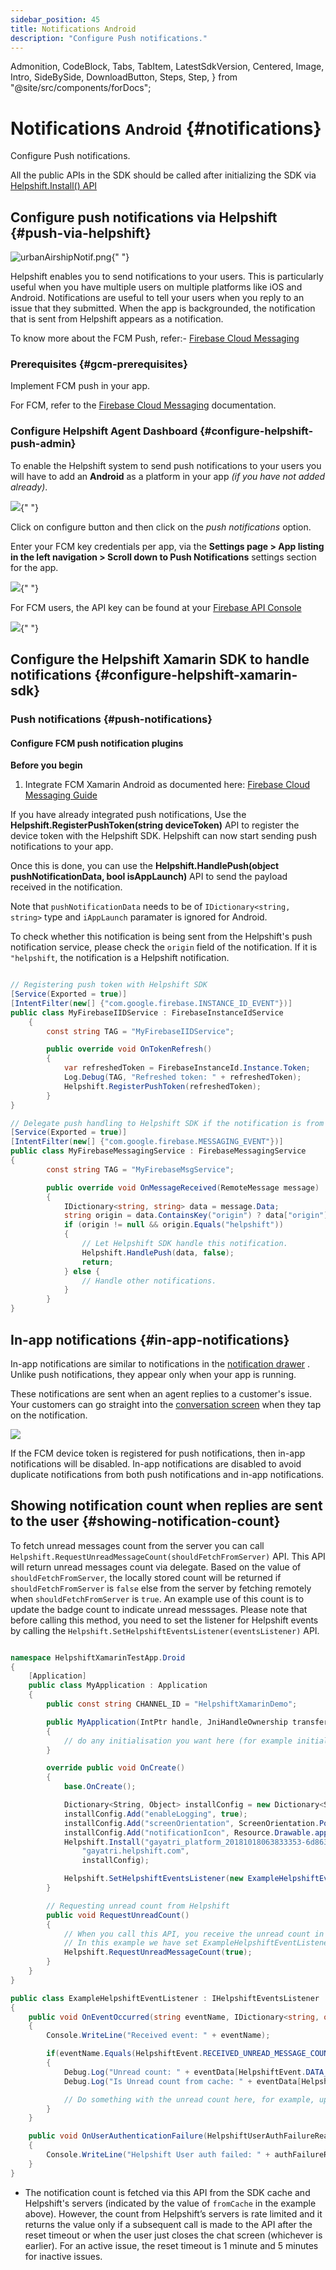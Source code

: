 ```yaml
---
sidebar_position: 45
title: Notifications Android
description: "Configure Push notifications."
---
```


  Admonition,
  CodeBlock,
  Tabs,
  TabItem,
  LatestSdkVersion,
  Centered,
  Image,
  Intro,
  SideBySide,
  DownloadButton,
  Steps,
  Step,
} from "@site/src/components/forDocs";

# Notifications <small>Android</small> {#notifications}

<Intro>

Configure Push notifications.

</Intro>

<Admonition type="info" title="Note">

All the public APIs in the SDK should be called after initializing the SDK via [Helpshift.Install() API](/sdkx-xamarin/getting-started#initialize)

</Admonition>

## Configure push notifications via Helpshift {#push-via-helpshift}

<Image
  src="/static/books/sdkx_android/app_notification.png"
  width="half"
  alt="urbanAirshipNotif.png"
/>{" "}

Helpshift enables you to send notifications to your users. This is
particularly useful when you have multiple users on multiple platforms
like iOS and Android. Notifications are useful to tell your users when
you reply to an issue that they submitted. When the app is backgrounded,
the notification that is sent from Helpshift appears as a notification.

To know more about the FCM Push, refer:- [Firebase Cloud Messaging](https://firebase.google.com/docs/cloud-messaging/)

### Prerequisites {#gcm-prerequisites}

Implement FCM push in your app.

For FCM, refer to the
[Firebase Cloud Messaging](https://firebase.google.com/docs/cloud-messaging) documentation.

### Configure Helpshift Agent Dashboard {#configure-helpshift-push-admin}

To enable the Helpshift system to send push notifications to your users
you will have to add an **Android** as a platform in your app _(if you have not added already)_.

<Image
  src="/static/books/helpshiftx/create_app_with_android_platform.png"
  width="full"
/>{" "}

Click on configure button and then click on the _push notifications_ option.

Enter your FCM key credentials per app, via the
**Settings page > App listing in the left navigation > Scroll down to Push
Notifications** settings section for the app.

<Image src="/static/books/helpshiftx/add_fcm_token.png" width="full" />{" "}

For FCM users, the API key can be found at your
[Firebase API Console](https://console.firebase.google.com/)

<Image src="/static/books/android/fcm_console.png" width="full" />{" "}

## Configure the Helpshift Xamarin SDK to handle notifications {#configure-helpshift-xamarin-sdk}

### Push notifications {#push-notifications}

#### Configure FCM push notification plugins

**Before you begin**

1. Integrate FCM Xamarin Android as documented here: [Firebase Cloud Messaging Guide](https://learn.microsoft.com/en-us/xamarin/android/data-cloud/google-messaging/remote-notifications-with-fcm)

If you have already integrated push notifications, Use the **Helpshift.RegisterPushToken(string deviceToken)** API to register the device token with the Helpshift SDK. Helpshift can now start sending push notifications to your app.

Once this is done, you can use the **Helpshift.HandlePush(object pushNotificationData, bool isAppLaunch)** API to send the payload received in the notification.

Note that `pushNotificationData` needs to be of `IDictionary<string, string>` type and `iAppLaunch` paramater is ignored for Android.

To check whether this notification is being sent from the Helpshift's push notification service, please check the `origin` field of the notification. If it is `"helpshift`, the notification is a Helpshift notification.

```csharp

// Registering push token with Helpshift SDK
[Service(Exported = true)]
[IntentFilter(new[] {"com.google.firebase.INSTANCE_ID_EVENT"})]
public class MyFirebaseIIDService : FirebaseInstanceIdService
    {
        const string TAG = "MyFirebaseIIDService";

        public override void OnTokenRefresh()
        {
            var refreshedToken = FirebaseInstanceId.Instance.Token;
            Log.Debug(TAG, "Refreshed token: " + refreshedToken);
            Helpshift.RegisterPushToken(refreshedToken);
        }    
}

// Delegate push handling to Helpshift SDK if the notification is from Helpshift.
[Service(Exported = true)]
[IntentFilter(new[] {"com.google.firebase.MESSAGING_EVENT"})]
public class MyFirebaseMessagingService : FirebaseMessagingService
{
        const string TAG = "MyFirebaseMsgService";

        public override void OnMessageReceived(RemoteMessage message)
        {
            IDictionary<string, string> data = message.Data;
            string origin = data.ContainsKey("origin") ? data["origin"] : null;
            if (origin != null && origin.Equals("helpshift"))
            {
                // Let Helpshift SDK handle this notification.
                Helpshift.HandlePush(data, false);
                return;
            } else {
                // Handle other notifications.
            }
        }
}
```

## In-app notifications {#in-app-notifications}

In-app notifications are similar to notifications in the [notification drawer](http://developer.android.com/guide/topics/ui/notifiers/notifications.html) . Unlike push notifications, they appear only when your app is running.

These notifications are sent when an agent replies to a customer's issue. Your customers can go straight into the [conversation screen](/sdkx-xamarin/support-tools/#conversation-view) when they tap on the notification.

<Centered >

![](/static/books/sdkx_android/notification.png)

</Centered>

<Admonition type="info" title="Note">

If the FCM device token is registered for push notifications, then in-app notifications will be disabled. In-app notifications are disabled to avoid duplicate notifications from both push notifications and in-app notifications.

</Admonition>

## Showing notification count when replies are sent to the user {#showing-notification-count}

To fetch unread messages count from the server you can call `Helpshift.RequestUnreadMessageCount(shouldFetchFromServer)` API. This API will return unread messages count via delegate.
Based on the value of `shouldFetchFromServer`, the locally stored count will be returned if `shouldFetchFromServer` is `false` else from the server by fetching remotely when `shouldFetchFromServer` is `true`. An example use of this count is to update the badge count to indicate unread messsages.
Please note that before calling this method, you need to set the listener for Helpshift events by calling the `Helpshift.SetHelpshiftEventsListener(eventsListener)` API.

```csharp

namespace HelpshiftXamarinTestApp.Droid
{
    [Application]
    public class MyApplication : Application
    {
        public const string CHANNEL_ID = "HelpshiftXamarinDemo";

        public MyApplication(IntPtr handle, JniHandleOwnership transfer) : base(handle, transfer)
        {
            // do any initialisation you want here (for example initialising properties)
        }

        override public void OnCreate()
        {
            base.OnCreate();

            Dictionary<String, Object> installConfig = new Dictionary<String, Object>();
            installConfig.Add("enableLogging", true);
            installConfig.Add("screenOrientation", ScreenOrientation.Portrait);
            installConfig.Add("notificationIcon", Resource.Drawable.app_icon);
            Helpshift.Install("gayatri_platform_20181018063833353-6d863ba814cb367",
                "gayatri.helpshift.com",
                installConfig);

            Helpshift.SetHelpshiftEventsListener(new ExampleHelpshiftEventListener());
        }

        // Requesting unread count from Helpshift
        public void RequestUnreadCount()
        {
            // When you call this API, you receive the unread count in your event listener which implements `IHelpshiftEventsListener`.
            // In this example we have set ExampleHelpshiftEventListener as the listener.
            Helpshift.RequestUnreadMessageCount(true);
        }
    }
}

public class ExampleHelpshiftEventListener : IHelpshiftEventsListener
{
    public void OnEventOccurred(string eventName, IDictionary<string, object> data)
    {
        Console.WriteLine("Received event: " + eventName);

        if(eventName.Equals(HelpshiftEvent.RECEIVED_UNREAD_MESSAGE_COUNT))
        {
            Debug.Log("Unread count: " + eventData[HelpshiftEvent.DATA_MESSAGE_COUNT]);
            Debug.Log("Is Unread count from cache: " + eventData[HelpshiftEvent.DATA_MESSAGE_COUNT_FROM_CACHE]);

            // Do something with the unread count here, for example, update the badge count.
        }
    }

    public void OnUserAuthenticationFailure(HelpshiftUserAuthFailureReason authFailureReason)
    {
        Console.WriteLine("Helpshift User auth failed: " + authFailureReason);
    }
}

```

- The notification count is fetched via this API from the SDK cache and Helpshift's servers (indicated by the value of `fromCache` in the example above). 
However, the count from Helpshift’s servers is rate limited and it returns the value only if a subsequent call is made to the API after the reset timeout or when the user just closes the chat screen (whichever is earlier). 
For an active issue, the reset timeout is 1 minute and 5 minutes for inactive issues.
